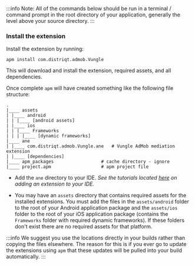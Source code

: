 
:::info 
Note: All of the commands below should be run in a terminal / command prompt in the root directory of your application, generally the level above your source directory.
:::


<SetupAPM />


### Install the extension 

Install the extension by running: 

```
apm install com.distriqt.admob.Vungle
```

This will download and install the extension, required assets, and all dependencies.

Once complete `apm` will have created something like the following file structure: 

```
.
|____ assets
| |____ android 
| | |____ [android assets]
| |____ ios 
| | |____ Frameworks
| | | |____ [dynamic frameworks]
|____ ane
| |____ com.distriqt.admob.Vungle.ane	# Vungle AdMob mediation extension
| |____ [dependencies]
|____ apm_packages					# cache directory - ignore
|____ project.apm					# apm project file
```

- Add the `ane` directory to your IDE. *See the tutorials located [here](/docs/tutorials/getting-started) on adding an extension to your IDE.*

- You may have an `assets` directory that contains required assets for the installed extensions. 
You must add the files in the `assets/android` folder to the root of your Android application package and the `assets/ios` folder to the root of your iOS application package 
(contains the `Frameworks` folder with required dynamic frameworks). If these folders don't exist there are no required assets for that platform.

:::info
We suggest you use the locations directly in your builds rather than copying the files elsewhere. The reason for this is if you ever go to update the extensions using `apm` that these updates will be pulled into your build automatically.
:::





